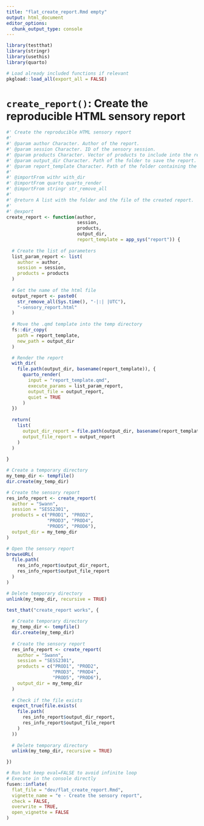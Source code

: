 ```yaml
---
title: "flat_create_report.Rmd empty"
output: html_document
editor_options: 
  chunk_output_type: console
---
```


```r
library(testthat)
library(stringr)
library(usethis)
library(quarto)
```

```r
# Load already included functions if relevant
pkgload::load_all(export_all = FALSE)
```

# `create_report()`: Create the reproducible HTML sensory report

```r
#' Create the reproducible HTML sensory report
#'
#' @param author Character. Author of the report.
#' @param session Character. ID of the sensory session.
#' @param products Character. Vector of products to include into the report.
#' @param output_dir Character. Path of the folder to save the report.
#' @param report_template Character. Path of the folder containing the report template.
#' 
#' @importFrom withr with_dir
#' @importFrom quarto quarto_render
#' @importFrom stringr str_remove_all
#' 
#' @return A list with the folder and the file of the created report.
#' 
#' @export
create_report <- function(author,
                          session,
                          products,
                          output_dir,
                          report_template = app_sys("report")) {
  
  # Create the list of parameters
  list_param_report <- list(
    author = author,
    session = session,
    products = products
  )
  
  # Get the name of the html file
  output_report <- paste0(
    str_remove_all(Sys.time(), "-|:| |UTC"), 
    "-sensory_report.html"
  )
  
  # Move the .qmd template into the temp directory
  fs::dir_copy(
    path = report_template,
    new_path = output_dir
  )

  # Render the report
  with_dir(
    file.path(output_dir, basename(report_template)), {
      quarto_render(
        input = "report_template.qmd",
        execute_params = list_param_report,
        output_file = output_report,
        quiet = TRUE
      )
  })
  
  return(
    list(
      output_dir_report = file.path(output_dir, basename(report_template)),
      output_file_report = output_report
    )
  )
  
}
```

```r
# Create a temporary directory
my_temp_dir <- tempfile()
dir.create(my_temp_dir)

# Create the sensory report
res_info_report <- create_report(
  author = "Swann",
  session = "SESS2301",
  products = c("PROD1", "PROD2", 
               "PROD3", "PROD4", 
               "PROD5", "PROD6"),
  output_dir = my_temp_dir
)

# Open the sensory report
browseURL(
  file.path(
    res_info_report$output_dir_report, 
    res_info_report$output_file_report
  )
)

# Delete temporary directory
unlink(my_temp_dir, recursive = TRUE)
```

```r
test_that("create_report works", {
  
  # Create temporary directory
  my_temp_dir <- tempfile()
  dir.create(my_temp_dir)
  
  # Create the sensory report
  res_info_report <- create_report(
    author = "Swann",
    session = "SESS2301",
    products = c("PROD1", "PROD2",
                 "PROD3", "PROD4",
                 "PROD5", "PROD6"),
    output_dir = my_temp_dir
  )
  
  # Check if the file exists
  expect_true(file.exists(
    file.path(
      res_info_report$output_dir_report,
      res_info_report$output_file_report
    )
  ))
  
  # Delete temporary directory
  unlink(my_temp_dir, recursive = TRUE)

})
```


```r
# Run but keep eval=FALSE to avoid infinite loop
# Execute in the console directly
fusen::inflate(
  flat_file = "dev/flat_create_report.Rmd", 
  vignette_name = "e - Create the sensory report",
  check = FALSE,
  overwrite = TRUE,
  open_vignette = FALSE
)
```

